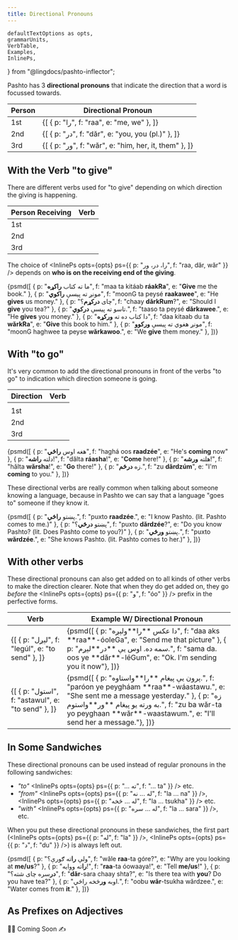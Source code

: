 ```yaml
---
title: Directional Pronouns
---
```


<!-- 

Copyright (c) 2021 lingdocs.com 

The content of the chapters/book is licensed by a
Attribution-ShareAlike 4.0 International License (CC BY-SA 4.0)
https://creativecommons.org/licenses/by-sa/4.0/
https://creativecommons.org/licenses/by-sa/4.0/legalcode
    
-->

    defaultTextOptions as opts,
    grammarUnits,
    VerbTable,
    Examples,
    InlinePs,
} from "@lingdocs/pashto-inflector";

Pashto has 3 **directional pronouns** that indicate the direction that a word is focussed towards.

<table className="table">
    <thead>
        <tr>
            <th scope="col">Person</th>
            <th scope="col">Directional Pronoun</th>
        </tr>
    </thead>
    <tbody>
        <tr>
            <td>1st</td>
            <td>
                <Examples opts={opts}>{[
                    { p: "را", f: "raa", e: "me, we" },
                ]}</Examples>
            </td>
        </tr>
        <tr>
            <td>2nd</td>
            <td>
                <Examples opts={opts}>{[
                    { p: "در", f: "dăr", e: "you, you (pl.)" },
                ]}</Examples>
            </td>
        </tr>
        <tr>
            <td>3rd</td>
            <td>
                <Examples opts={opts}>{[
                    { p: "ور", f: "wăr", e: "him, her, it, them" },
                ]}</Examples>
            </td>
        </tr>
    </tbody>
</table>

## With the Verb "to give"

There are different verbs used for "to give" depending on which direction the giving is happening.

<table className="table">
    <thead>
        <tr>
            <th scope="col">Person Receiving</th>
            <th scope="col">Verb</th>
        </tr>
    </thead>
    <tbody>
        <tr>
            <td>1st</td>
            <td>
                <InlinePs opts={opts} ps={{ p: "راکول", f: "raakawúl", e: "to give to me/us" }} />
            </td>
        </tr>
        <tr>
            <td>2nd</td>
            <td>
                <InlinePs opts={opts} ps={{ p: "درکول", f: "dărkawúl", e: "to give to you/you pl." }} />
            </td>
        </tr>
        <tr>
            <td>3rd</td>
            <td>
                <InlinePs opts={opts} ps={{ p: "ورکول", f: "wărkawul", e: "to give to him/her/it/them" }} />
            </td>
        </tr>
    </tbody>
</table>

The choice of <InlinePs opts={opts} ps={{ p: "را، در، ور", f: "raa, dăr, wăr" }} /> depends on **who is on the receiving end of the giving**.

<Examples opts={opts}>{psmd([
    { p: "ما ته کتاب **راکړه**", f: "maa ta kitáab **ráakRa**", e: "**Give** me the book." },
    { p: "مونږ ته پیسې **راکوي**", f: "moonG ta peysé **raakawee**", e: "He **gives** us money." },
    { p: "چای **درکړم**؟", f: "chaay **dărkRum**?", e: "Should I **give** you tea?" },
    { p: "تاسو ته پیسې **درکوي**.", f: "taaso ta peysé **dărkawee**.", e: "He **gives** you money." },
    { p: "دا کتاب ده ته **ورکړه**", f: "daa kitaab du ta **wărkRa**", e: "**Give** this book to him." },
    { p: "مونږ هغوي ته پیسې **ورکوو**", f: "moonG haghwee ta peyse **wărkawoo**.", e: "We **give** them money." },
])}</Examples>

## With "to go"

It's very common to add the directional pronouns in front of the verbs "to go" to indication which direction someone is going.

<table className="table">
    <thead>
        <tr>
            <th scope="col">Direction</th>
            <th scope="col">Verb</th>
        </tr>
    </thead>
    <tbody>
        <tr>
            <td></td>
            <td>
                <InlinePs opts={opts} ps={{ p: "تلل", f: "tlúl", e: "to go" }} />
            </td>
        </tr>
        <tr>
            <td>1st</td>
            <td>
                <InlinePs opts={opts} ps={{ p: "راتلل", f: "raatlúl", e: "to come - here, to me/us" }} />
            </td>
        </tr>
        <tr>
            <td>2nd</td>
            <td>
                <InlinePs opts={opts} ps={{ p: "درتلل", f: "dărtlúl", e: "to go - to you" }} />
            </td>
        </tr>
        <tr>
            <td>3rd</td>
            <td>
                <InlinePs opts={opts} ps={{ p: "ورتلل", f: "wărtlúl", e: "to go - there, to him/her/them" }} />
            </td>
        </tr>
    </tbody>
</table>

<Examples opts={opts}>{psmd([
    { p: "هغه اوس **راځي**", f: "haghá oos **raadzée**", e: "He's **coming** now" },
    { p: "دلته **راشه**!", f: "dălta **ráasha**!", e: "**Come** here!" },
    { p: "هلته **ورشه**!", f: "hălta **wărsha**!", e: "**Go** there!" },
    { p: "زه **درځم**.", f: "zu **dărdzúm**", e: "I'm **coming** to you." },
])}</Examples>

These directional verbs are really common when talking about someone knowing a language, because in Pashto we can say that a language "goes to" someone if they know it.

<Examples opts={opts}>{psmd([
    { p: "پښتو **راځي**.", f: "puxto **raadzée**.", e: "I know Pashto. (lit. Pashto comes to me.)" },
    { p: "پښتو **درځي**؟", f: "puxto **dărdzée**?", e: "Do you know Pashto? (lit. Does Pashto come to you?)" },
    { p: "پښتو **ورځي**.", f: "puxto **wărdzée**.", e: "She knows Pashto. (lit. Pashto comes to her.)" },
])}</Examples>

## With other verbs

These directional pronouns can also get added on to all kinds of other verbs to make the direction clearer. Note that when they do get added on, they go *before* the <InlinePs opts={opts} ps={{ p: "و", f: "óo" }} /> prefix in the perfective forms.

<table className="table">
    <thead>
        <tr>
            <th scope="col">Verb</th>
            <th scope="col">Example W/ Directional Pronoun</th>
        </tr>
    </thead>
    <tbody>
        <tr>
            <td>
                <Examples opts={opts}>{[
                    { p: "لېږل", f: "legúl", e: "to send" },
                ]}</Examples>
            </td>
            <td><Examples opts={opts}>{psmd([
                { p: "دا عکس **را**ولېږه", f: "daa aks **raa**-óoleGa", e: "Send me that picture" },
                { p: "سمه ده. اوس یې **در**لېږم.", f: "sama da. oos ye **dăr**-léGum", e: "Ok. I'm sending you it now"},
            ])}</Examples></td>
        </tr>
        <tr>
            <td>
                <Examples opts={opts}>{[
                    { p: "استول", f: "astawul", e: "to send" },
                ]}</Examples>
            </td>
            <td><Examples opts={opts}>{psmd([
                { p: "پرون یې پیغام **را**واستاوه.", f: "paróon ye peygháam **raa**-wáastawu.", e: "She sent me a message yesterday." },
                { p: "زه به ورته یو پیغام **ور**واستوم.", f: "zu ba wăr-ta yo peyghaan **wăr**-waastawum.", e: "I'll send her a message."},
            ])}</Examples></td>
        </tr>
    </tbody>
</table>

## In Some Sandwiches

These directional pronouns can be used instead of <Link to="/pronouns/pronouns-basic/">regular pronouns</Link> in the following sandwiches:

- *"to"* <InlinePs opts={opts} ps={{ p: "... ته", f: "... ta" }} /> etc.
- *"from"* <InlinePs opts={opts} ps={{ p: "له ... نه", f: "la ... na" }} />, <InlinePs opts={opts} ps={{ p: "له ... څخه", f: "la ... tsukha" }} /> etc.
- *"with"* <InlinePs opts={opts} ps={{ p: "له ... سره", f: "la ... sara" }} />, etc.

When you put these directional pronouns in these sandwiches, the first part (<InlinePs opts={opts} ps={{ p: "له", f: "la" }} />, <InlinePs opts={opts} ps={{ p: "د", f: "du" }} />) is always left out.

<Examples opts={opts}>{psmd([
    { p: "ولې **را**ته ګورې؟", f: "wăle **raa**-ta góre?", e: "Why are you looking at **me/us**?" },
    { p: "**را**ته ووایه!", f: "**raa**-ta óowaaya!", e: "Tell **me/us**!" },
    { p: "**در**سره چای شته؟", f: "**dăr**-sara chaay shta?", e: "Is there tea with **you**? Do you have tea?" },
    { p: "اوبه **ور**څخه راځي.", f: "oobu **wăr**-tsukha wărdzee.", e: "Water comes from **it**." },
])}</Examples>

## As Prefixes on Adjectives

👷‍♂️ Coming Soon ✍



